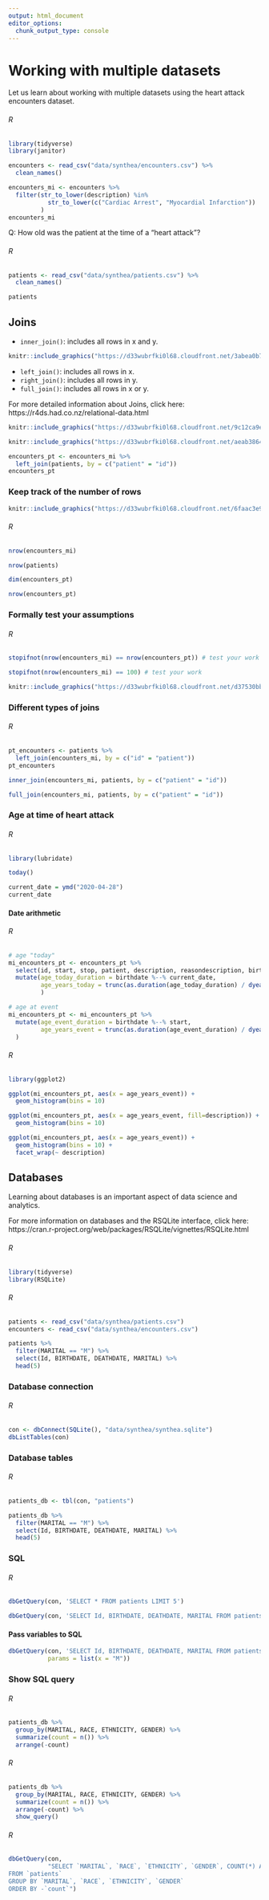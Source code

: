 ```yaml
---
output: html_document
editor_options: 
  chunk_output_type: console
---
```


# Working with multiple datasets

Let us learn about working with multiple datasets using the heart attack encounters dataset. 

::::: {.rBlock}
###### R {-}
```r
library(tidyverse)
library(janitor)

encounters <- read_csv("data/synthea/encounters.csv") %>%
  clean_names()
```

```r
encounters_mi <- encounters %>%
  filter(str_to_lower(description) %in%
           str_to_lower(c("Cardiac Arrest", "Myocardial Infarction"))
         )
encounters_mi
```
:::::

Q: How old was the patient at the time of a "heart attack"?

::::: {.rBlock}
###### R {-}
```r
patients <- read_csv("data/synthea/patients.csv") %>%
  clean_names()

patients
```
:::::

## Joins

- `inner_join()`: includes all rows in x and y.

```r
knitr::include_graphics("https://d33wubrfki0l68.cloudfront.net/3abea0b730526c3f053a3838953c35a0ccbe8980/7f29b/diagrams/join-inner.png")
```

- `left_join()`: includes all rows in x.
- `right_join()`: includes all rows in y.
- `full_join()`: includes all rows in x or y.

For more detailed information about Joins, click here: https://r4ds.had.co.nz/relational-data.html

```r
knitr::include_graphics("https://d33wubrfki0l68.cloudfront.net/9c12ca9e12ed26a7c5d2aa08e36d2ac4fb593f1e/79980/diagrams/join-outer.png")
```

```r
knitr::include_graphics("https://d33wubrfki0l68.cloudfront.net/aeab386461820b029b7e7606ccff1286f623bae1/ef0d4/diagrams/join-venn.png")
```


```r
encounters_pt <- encounters_mi %>%
  left_join(patients, by = c("patient" = "id"))
encounters_pt
```

### Keep track of the number of rows

```r
knitr::include_graphics("https://d33wubrfki0l68.cloudfront.net/6faac3e996263827cb57fc5803df6192541a9a4b/c7d74/diagrams/join-one-to-many.png")
```

::::: {.rBlock}
###### R {-}
```r
nrow(encounters_mi)
```

```r
nrow(patients)
```

```r
dim(encounters_pt)
```

```r
nrow(encounters_pt)
```
:::::

### Formally test your assumptions

::::: {.rBlock}
###### R {-}
```r
stopifnot(nrow(encounters_mi) == nrow(encounters_pt)) # test your work
```

```r
stopifnot(nrow(encounters_mi) == 100) # test your work
```
:::::

```r
knitr::include_graphics("https://d33wubrfki0l68.cloudfront.net/d37530bbf7749f48c02684013ae72b2996b07e25/37510/diagrams/join-many-to-many.png")
```

### Different types of joins

::::: {.rBlock}
###### R {-}
```r
pt_encounters <- patients %>%
  left_join(encounters_mi, by = c("id" = "patient"))
pt_encounters
```

```r
inner_join(encounters_mi, patients, by = c("patient" = "id"))
```

```r
full_join(encounters_mi, patients, by = c("patient" = "id"))
```
:::::

### Age at time of heart attack

::::: {.rBlock}
###### R {-}
```r
library(lubridate)

today()
```

```r
current_date = ymd("2020-04-28")
current_date
```
:::::

#### Date arithmetic

::::: {.rBlock}
###### R {-}
```r
# age "today"
mi_encounters_pt <- encounters_pt %>%
  select(id, start, stop, patient, description, reasondescription, birthdate, deathdate) %>%
  mutate(age_today_duration = birthdate %--% current_date,
         age_years_today = trunc(as.duration(age_today_duration) / dyears(1))
         )
```

```r
# age at event
mi_encounters_pt <- mi_encounters_pt %>%
  mutate(age_event_duration = birthdate %--% start,
         age_years_event = trunc(as.duration(age_event_duration) / dyears(1))
  )
```
:::::

::::: {.rBlock}
###### R {-}
```r
library(ggplot2)

ggplot(mi_encounters_pt, aes(x = age_years_event)) +
  geom_histogram(bins = 10)
```

```r
ggplot(mi_encounters_pt, aes(x = age_years_event, fill=description)) +
  geom_histogram(bins = 10)
```

```r
ggplot(mi_encounters_pt, aes(x = age_years_event)) +
  geom_histogram(bins = 10) +
  facet_wrap(~ description)
```
:::::


## Databases

Learning about databases is an important aspect of data science and analytics. 

For more information on databases and the RSQLite interface, click here: https://cran.r-project.org/web/packages/RSQLite/vignettes/RSQLite.html

::::: {.rBlock}
###### R {-}
```r
library(tidyverse)
library(RSQLite)
```
:::::

::::: {.rBlock}
###### R {-}
```r
patients <- read_csv("data/synthea/patients.csv")
encounters <- read_csv("data/synthea/encounters.csv")
```

```r
patients %>%
  filter(MARITAL == "M") %>%
  select(Id, BIRTHDATE, DEATHDATE, MARITAL) %>%
  head(5)
```
:::::

### Database connection

::::: {.rBlock}
###### R {-}
```r
con <- dbConnect(SQLite(), "data/synthea/synthea.sqlite")
dbListTables(con)
```
:::::

### Database tables

::::: {.rBlock}
###### R {-}
```r
patients_db <- tbl(con, "patients")

patients_db %>%
  filter(MARITAL == "M") %>%
  select(Id, BIRTHDATE, DEATHDATE, MARITAL) %>%
  head(5)
```
:::::

### SQL

::::: {.rBlock}
###### R {-}
```r
dbGetQuery(con, 'SELECT * FROM patients LIMIT 5')
```

```r
dbGetQuery(con, 'SELECT Id, BIRTHDATE, DEATHDATE, MARITAL FROM patients WHERE MARITAL = "M" LIMIT 5')
```

#### Pass variables to SQL

```r
dbGetQuery(con, 'SELECT Id, BIRTHDATE, DEATHDATE, MARITAL FROM patients WHERE MARITAL = :x LIMIT 5', 
           params = list(x = "M"))
```
:::::

### Show SQL query

::::: {.rBlock}
###### R {-}
```r
patients_db %>%
  group_by(MARITAL, RACE, ETHNICITY, GENDER) %>%
  summarize(count = n()) %>%
  arrange(-count)
```
:::::

::::: {.rBlock}
###### R {-}
```r
patients_db %>%
  group_by(MARITAL, RACE, ETHNICITY, GENDER) %>%
  summarize(count = n()) %>%
  arrange(-count) %>%
  show_query()
```
:::::

::::: {.rBlock}
###### R {-}
```r
dbGetQuery(con,
           "SELECT `MARITAL`, `RACE`, `ETHNICITY`, `GENDER`, COUNT(*) AS `count`
FROM `patients`
GROUP BY `MARITAL`, `RACE`, `ETHNICITY`, `GENDER`
ORDER BY -`count`")
```
:::::
